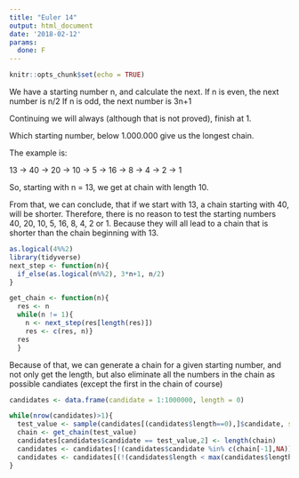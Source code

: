 ```yaml
---
title: "Euler 14"
output: html_document
date: '2018-02-12'
params:
  done: F
---
```


```r
knitr::opts_chunk$set(echo = TRUE)
```

We have a starting number n, and calculate the next. 
If n is even, the next number is n/2
If n is odd, the next number is 3n+1

Continuing we will always (although that is not proved), finish at 1.

Which starting number, below 1.000.000 give us the longest chain.

The example is:

13 -> 40 -> 20 -> 10 -> 5 -> 16 -> 8 -> 4 -> 2 -> 1

So, starting with n = 13, we get at chain with length 10.

From that, we can conclude, that if we start with 13, a chain starting with
40, will be shorter. Therefore, there is no reason to test the starting numbers
40, 20, 10, 5, 16, 8, 4, 2 or 1. Because they will all lead to a chain that
is shorter than the chain beginning with 13.

```r
as.logical(4%%2)
library(tidyverse)
next_step <- function(n){
  if_else(as.logical(n%%2), 3*n+1, n/2)
}

get_chain <- function(n){
  res <- n
  while(n != 1){
    n <- next_step(res[length(res)])
    res <- c(res, n)}
  res
  }


```

Because of that, we can generate a chain for a given starting number,
and not only get the length, but also eliminate all the numbers in the chain
as possible candiates (except the first in the chain of course)

```r
candidates <- data.frame(candidate = 1:1000000, length = 0)

while(nrow(candidates)>1){
  test_value <- sample(candidates[(candidates$length==0),]$candidate, size = 1)
  chain <- get_chain(test_value)
  candidates[candidates$candidate == test_value,2] <- length(chain)
  candidates <- candidates[!(candidates$candidate %in% c(chain[-1],NA)),]
  candidates <- candidates[(!(candidates$length < max(candidates$length))) | (candidates$length ==0), ]
}


```

